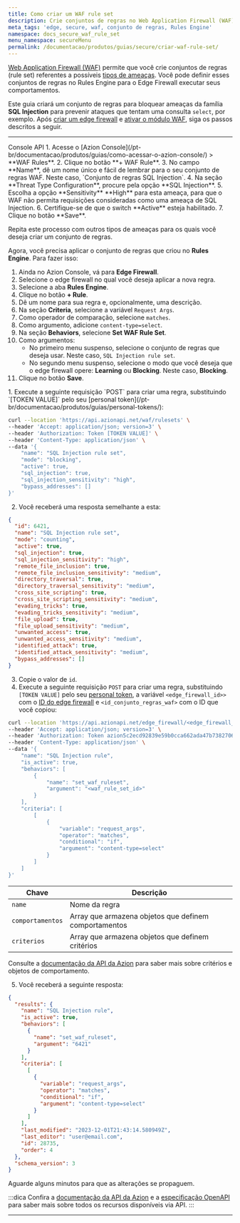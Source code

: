 ```yaml
---
title: Como criar um WAF rule set
description: Crie conjuntos de regras no Web Application Firewall (WAF).
meta_tags: 'edge, secure, waf, conjunto de regras, Rules Engine'
namespace: docs_secure_waf_rule_set
menu_namespace: secureMenu
permalink: /documentacao/produtos/guias/secure/criar-waf-rule-set/
---
```




[Web Application Firewall (WAF)](/pt-br/documentacao/produtos/secure/edge-firewall/web-application-firewall/) permite que você crie conjuntos de regras (rule set) referentes a possíveis [tipos de ameaças](/pt-br/documentacao/produtos/secure/edge-firewall/web-application-firewall/#waf-main-settings). Você pode definir esses conjuntos de regras no Rules Engine para o Edge Firewall executar seus comportamentos.

Este guia criará um conjunto de regras para bloquear ameaças da família **SQL Injection** para prevenir ataques que tentam uma consulta `select`, por exemplo. Após [criar um edge firewall](/pt-br/documentacao/produtos/guias/secure/edge-firewall-definir-main-settings/) e [ativar o módulo WAF](/pt-br/documentacao/produtos/guias/secure/edge-firewall-definir-main-settings/#modulos), siga os passos descritos a seguir.

---

<Tabs client:visible>
    <Fragment slot="tab.console">Console</Fragment>
    <Fragment slot="tab.api">API</Fragment>

<Fragment slot="panel.console">
1. Acesse o [Azion Console](/pt-br/documentacao/produtos/guias/como-acessar-o-azion-console/) > **WAF Rules**.
2. Clique no botão **+ WAF Rule**.
3. No campo **Name**, dê um nome único e fácil de lembrar para o seu conjunto de regras WAF. Neste caso, `Conjunto de regras SQL Injection`.
4. Na seção **Threat Type Configuration**, procure pela opção **SQL Injection**.
5. Escolha a opção **Sensitivity** **High** para esta ameaça, para que o WAF não permita requisições consideradas como uma ameaça de SQL Injection.
6. Certifique-se de que o switch **Active** esteja habilitado.
7. Clique no botão **Save**.

Repita este processo com outros tipos de ameaças para os quais você deseja criar um conjunto de regras.

Agora, você precisa aplicar o conjunto de regras que criou no **Rules Engine**. Para fazer isso:

1. Ainda no Azion Console, vá para **Edge Firewall**.
2. Selecione o edge firewall no qual você deseja aplicar a nova regra.
3. Selecione a aba **Rules Engine**.
4. Clique no botão **+ Rule**.
5. Dê um nome para sua regra e, opcionalmente, uma descrição.
6. Na seção **Criteria**, selecione a variável `Request Args`.
7. Como operador de comparação, selecione `matches`.
8. Como argumento, adicione `content-type=select`.
9. Na seção **Behaviors**, selecione **Set WAF Rule Set**.
10. Como argumentos:
    - No primeiro menu suspenso, selecione o conjunto de regras que deseja usar. Neste caso, `SQL Injection rule set`.
    - No segundo menu suspenso, selecione o modo que você deseja que o edge firewall opere: **Learning** ou **Blocking**. Neste caso, **Blocking**.
11. Clique no botão **Save**.
</Fragment>

<Fragment slot="panel.api">
1. Execute a seguinte requisição `POST` para criar uma regra, substituindo `[TOKEN VALUE]` pelo seu [personal token](/pt-br/documentacao/produtos/guias/personal-tokens/):

```bash
curl --location 'https://api.azionapi.net/waf/rulesets' \
--header 'Accept: application/json; version=3' \
--header 'Authorization: Token [TOKEN VALUE]' \
--header 'Content-Type: application/json' \
--data '{
    "name": "SQL Injection rule set",
    "mode": "blocking",
    "active": true,
    "sql_injection": true,
    "sql_injection_sensitivity": "high",
    "bypass_addresses": []
}'
```

2. Você receberá uma resposta semelhante a esta:

```json
{
  "id": 6421,
  "name": "SQL Injection rule set",
  "mode": "counting",
  "active": true,
  "sql_injection": true,
  "sql_injection_sensitivity": "high",
  "remote_file_inclusion": true,
  "remote_file_inclusion_sensitivity": "medium",
  "directory_traversal": true,
  "directory_traversal_sensitivity": "medium",
  "cross_site_scripting": true,
  "cross_site_scripting_sensitivity": "medium",
  "evading_tricks": true,
  "evading_tricks_sensitivity": "medium",
  "file_upload": true,
  "file_upload_sensitivity": "medium",
  "unwanted_access": true,
  "unwanted_access_sensitivity": "medium",
  "identified_attack": true,
  "identified_attack_sensitivity": "medium",
  "bypass_addresses": []
}
```

3. Copie o valor de `id`.
4. Execute a seguinte requisição `POST` para criar uma regra, substituindo `[TOKEN VALUE]` pelo seu [personal token](/pt-br/documentacao/produtos/guias/personal-tokens/), a variável `<edge_firewall_id>>` com o [ID do edge firewall](https://api.azion.com/#015cb4a3-8fa2-4625-9792-2cc271e184eb) e `<id_conjunto_regras_waf>` com o ID que você copiou:

```bash
curl --location 'https://api.azionapi.net/edge_firewall/<edge_firewall_id>/rules_engine' \
--header 'Accept: application/json; version=3' \
--header 'Authorization: Token azion5c2ecd92839e59b0cca662ada47b7382706' \
--header 'Content-Type: application/json' \
--data '{
    "name": "SQL Injection rule",
    "is_active": true,
    "behaviors": [
        {
            "name": "set_waf_ruleset",
            "argument": "<waf_rule_set_id>"
        }
    ],
    "criteria": [
        [
            {
                "variable": "request_args",
                "operator": "matches",
                "conditional": "if",
                "argument": "content-type=select"
            }
        ]
    ]
}'
```

| Chave | Descrição |
| --- | --- |
| `name` | Nome da regra |
| `comportamentos` | Array que armazena objetos que definem comportamentos |
| `criterios` | Array que armazena objetos que definem critérios |

Consulte a [documentação da API da Azion](https://api.azion.com/#ae9cdca8-3949-4b25-b1e6-2e071cd193fc) para saber mais sobre critérios e objetos de comportamento.

5. Você receberá a seguinte resposta:

```json
{
  "results": {
    "name": "SQL Injection rule",
    "is_active": true,
    "behaviors": [
      {
        "name": "set_waf_ruleset",
        "argument": "6421"
      }
    ],
    "criteria": [
      [
        {
          "variable": "request_args",
          "operator": "matches",
          "conditional": "if",
          "argument": "content-type=select"
        }
      ]
    ],
    "last_modified": "2023-12-01T21:43:14.580949Z",
    "last_editor": "user@email.com",
    "id": 28735,
    "order": 4
  },
  "schema_version": 3
}
```

Aguarde alguns minutos para que as alterações se propaguem.

:::dica
Confira a [documentação da API da Azion](https://api.azion.com/) e a [especificação OpenAPI](https://github.com/aziontech/azionapi-openapi/) para saber mais sobre todos os recursos disponíveis via API.
:::
</Fragment>

</Tabs>

---